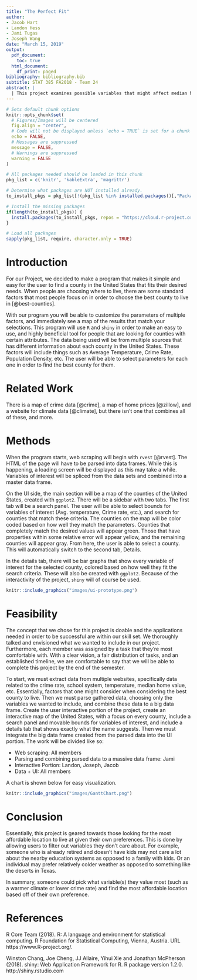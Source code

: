 ```yaml
---
title: "The Perfect Fit"
author:
- Jacob Hart
- Landon Hess
- Jami Tugas
- Joseph Wang
date: "March 15, 2019"
output:
  pdf_document:
    toc: true
  html_document:
    df_print: paged
bibliography: bibliography.bib
subtitle: STAT 385 FA2018 - Team 24
abstract: |
  | This project examines possible variables that might affect median house value, along with several other variables such as climate, population density, job market, etc. This allows a user to find the most affordable area to live in while simultaneously satisfying their personal preferences of what type of environment they value.
---
```


```r
# Sets default chunk options
knitr::opts_chunk$set(
  # Figures/Images will be centered
  fig.align = "center", 
  # Code will not be displayed unless `echo = TRUE` is set for a chunk
  echo = FALSE,
  # Messages are suppressed
  message = FALSE,
  # Warnings are suppressed
  warning = FALSE
)
```

```r
# All packages needed should be loaded in this chunk
pkg_list = c('knitr', 'kableExtra', 'magrittr')

# Determine what packages are NOT installed already.
to_install_pkgs = pkg_list[!(pkg_list %in% installed.packages()[,"Package"])]

# Install the missing packages
if(length(to_install_pkgs)) {
  install.packages(to_install_pkgs, repos = "https://cloud.r-project.org")
}

# Load all packages
sapply(pkg_list, require, character.only = TRUE)
```

\newpage

# Introduction

For our Project, we decided to make a program that makes it simple and easy for the user to find a county in the United States that fits their desired needs. When people are choosing where to live, there are some standard factors that most people focus on in order to choose the best county to live in [@best-counties].

With our program you will be able to customize the parameters of multiple factors, and immediately see a map of the results that match your selections. This program will use `R` and `shiny` in order to make an easy to use, and highly beneficial tool for people that are looking for counties with certain attributes. The data being used will be from multiple sources that has different information about each county in the United States. These factors will include things such as Average Temperature, Crime Rate, Population Density, etc. The user will be able to select parameters for each one in order to find the best county for them.

# Related Work

There is a map of crime data [@crime], a map of home prices [@zillow], and a website for climate data [@climate], but there isn't one that combines all of these, and more.

# Methods

When the program starts, web scraping will begin with `rvest` [@rvest]. The HTML of the page will have to be parsed into data frames. While this is happening, a loading screen will be displayed as this may take a while. Variables of interest will be spliced from the data sets and combined into a master data frame.

On the UI side, the main section will be a map of the counties of the United States, created with `ggplot2`. There will be a sidebar with two tabs. The first tab will be a search panel. The user will be able to select bounds for variables of interest (Avg. temperature, Crime rate, etc.), and search for counties that match these criteria. The counties on the map will be color coded based on how well they match the parameters. Counties that completely match the desired values will appear green. Those that have properties within some relative error will appear yellow, and the remaining counties will appear gray. From here, the user is able to select a county. This will automatically switch to the second tab, Details.

In the details tab, there will be bar graphs that show every variable of interest for the selected county, colored based on how well they fit the search criteria. These will also be created with `ggplot2`. Because of the interactivity of the project, `shiny` will of course be used.

```r
knitr::include_graphics("images/ui-prototype.png")
```

# Feasibility

The concept that we chose for this project is doable and the applications needed in order to be successful are within our skill set. We thoroughly talked and envisioned what we wanted to include in our project. Furthermore, each member was assigned by a task that they're most comfortable with.  With a clear vision, a fair distribution of tasks, and an established timeline, we are comfortable to say that we will be able to complete this project by the end of the semester.

To start, we must extract data from multiple websites, specifically data related to the crime rate, school system, temperature, median home value, etc. Essentially,  factors that one might consider when considering the best county to live. Then we must parse gathered data, choosing only the variables we wanted to include, and combine these data to a big data frame. Create the user interactive portion of the project, create an interactive map of the United States, with a focus on every county, include a search panel and movable bounds for variables of interest, and include a details tab that shows exactly what the name suggests. Then we must integrate the big data frame created from the parsed data into the UI portion. The work will be divided like so:

  + Web scraping: All members 
  + Parsing and combining parsed data to a massive data frame: Jami 
  + Interactive Portion: Landon, Joseph, Jacob 
  + Data + UI: All members 

A chart is shown below for easy visualization.
```r
knitr::include_graphics("images/GanttChart.png")
```

# Conclusion

Essentially, this project is geared towards those looking for the most affordable location to live at given their own preferences. This is done by allowing users to filter out variables they don't care about. For example, someone who is already retired and doesn't have kids may not care a lot about the nearby education systems as opposed to a family with kids. Or an individual may prefer relatively colder weather as opposed to something like the deserts in Texas.  

In summary, someone could pick what variable(s) they value most (such as a warmer climate or lower crime rate) and find the most affordable location based off of their own preference. 

\newpage

# References

R Core Team (2018). R: A language and environment for statistical computing. R Foundation for Statistical Computing, Vienna, Austria. URL
  https://www.R-project.org/.
  
Winston Chang, Joe Cheng, JJ Allaire, Yihui Xie and Jonathan McPherson (2018). shiny: Web Application Framework for R. R package version
  1.2.0. http://shiny.rstudio.com
